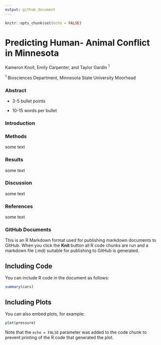```yaml
---
output: github_document
---
```


```r
knitr::opts_chunk$set(echo = FALSE)
```

# Predicting Human- Animal Conflict in Minnesota

Kameron Knoll, Emily Carpenter, and Taylor Gardin ^1^

^1^ Biosciences Department, Minnesota State University Moorhead

### Abstract

-   3-5 bullet points

-   10-15 words per bullet

### **Introduction**

### **Methods**

some text

### **Results**

some text

### **Discussion**

some text

### **References**

some text

### GitHub Documents

This is an R Markdown format used for publishing markdown documents to GitHub. When you click the **Knit** button all R code chunks are run and a markdown file (.md) suitable for publishing to GitHub is generated.

## Including Code

You can include R code in the document as follows:

```r
summary(cars)
```

## Including Plots

You can also embed plots, for example:

```r
plot(pressure)
```

Note that the `echo = FALSE` parameter was added to the code chunk to prevent printing of the R code that generated the plot.
